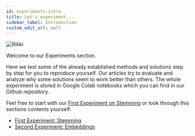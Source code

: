 ```yaml
---
id: experiments-intro
title: Let's experiment...
sidebar_label: Introduction
custom_edit_url: null
---
```


<div>
<img
  alt="Rikki"
  src={useBaseUrl('img/Rikki_Experiments.png')}
  class= "mascott"
/>

Welcome to our Experiments section.

Here we test some of the already established methods and solutions step by step for you to reproduce yourself. Our articles try to evaluate and analyze why some solutions seem to work better than others. The whole experiment is stored in Google Colab notebooks which you can find in our Github repository.

</div>

<contents>

Feel free to start with our [First Experiment on Stemming](./experiment1.mdx) or look through this sections contents yourself:

* [First Experiment: Stemming](#./experiment1.mdx)
* [Second Experiment: Embeddings](#./experiment2.mdx) 

</contents>